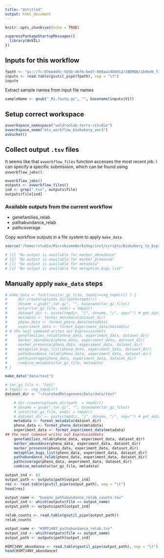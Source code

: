 ```yaml
---
title: "Untitled"
output: html_document
---
```


```r
knitr::opts_chunk$set(echo = TRUE)
```

```r
suppressPackageStartupMessages({
  library(AnVIL)
})
```

## Inputs for this workflow
```r
fpath <- "gs://fc-07ee4ddc-5b5b-46f6-bed7-809aa14bb012/IBDMDB/ibdmdb_file_list.txt"
inputs <- read.table(gsutil_pipe(fpath), sep = "\t")
inputs
```

Extract sample names from input file names
```r
sampleName <- gsub("_R1.fastq.gz", "", basename(inputs$V1))
```


## Setup correct workspace
```r
avworkspace_namespace("waldronlab-terra-rstudio")
avworkspace_name("mtx_workflow_biobakery_ver3")
avbucket()
```

## Collect output `.tsv` files
It seems like that `avworkflow_files` function accesses the most recent job. I can
specify a specific submission, which can be found using `avworkflow_jobs()`.

```r
avworkflow_jobs()
outputs <- avworkflow_files()
ind <- grep(".tsv", outputs$file)
outputs$file[ind]
```

### Available outputs from the current workflow
- genefamilies_relab   
- pathabundance_relab    
- pathcoverage    

Copy workflow outputs in a file system to apply `make_data`
```r
source("/home/rstudio/MicrobiomeWorkshop/inst/scripts/Biobakery_to_ExpressionSet.R")

# [1] "No output is available for marker_abundance"
# [1] "No output is available for marker_presence"
# [1] "No output is available for metadata"
# [1] "No output is available for metaphlan_bugs_list"
```


## Manually apply `make_data` steps
```r
# make_data <- function(tar_gz_file, tmpdir=cmg_tmpdir() ) {
#     dir.create(uploads_dir(path=tmpdir))
#     dsname = gsub(".tar.gz", "", basename(tar_gz_file))
#     untar(tar_gz_file, exdir = tmpdir)
#     dataset_dir <- paste(tmpdir, "/", dsname, "/", sep="") # get_dataset_dir(tar_gz_file)
#     metadata <- format_metadata(dataset_dir)
#     pheno_data <- format_pheno_data(metadata)
#     experiment_data <- format_experiment_data(metadata)
# # the next command writes out ExpressionSets
#     genefamilies_relab(pheno_data, experiment_data, dataset_dir)
#     marker_abundance(pheno_data, experiment_data, dataset_dir)
#     marker_presence(pheno_data, experiment_data, dataset_dir)
#     metaphlan_bugs_list(pheno_data, experiment_data, dataset_dir)
#     pathabundance_relab(pheno_data, experiment_data, dataset_dir)
#     pathcoverage(pheno_data, experiment_data, dataset_dir)
#     combine_metadata(tar_gz_file, metadata)
# }

make_data("data/test")
```

```r
# tar_gz_file <- "test"
# tmpdir <- cmg_tmpdir()
dataset_dir <- "~/curatedMetagenomicData/data/test"

    # dir.create(uploads_dir(path  = tmpdir))
    # dsname = gsub(".tar.gz", "", basename(tar_gz_file))
    # untar(tar_gz_file, exdir = tmpdir)
    # dataset_dir <- paste(tmpdir, "/", dsname, "/", sep="") # get_dataset_dir(tar_gz_file)
    metadata <- format_metadata(dataset_dir)
    pheno_data <- format_pheno_data(metadata)
    experiment_data <- format_experiment_data(metadata)
## the next command writes out ExpressionSets
    genefamilies_relab(pheno_data, experiment_data, dataset_dir)
    marker_abundance(pheno_data, experiment_data, dataset_dir)
    marker_presence(pheno_data, experiment_data, dataset_dir)
    metaphlan_bugs_list(pheno_data, experiment_data, dataset_dir)
    pathabundance_relab(pheno_data, experiment_data, dataset_dir)
    pathcoverage(pheno_data, experiment_data, dataset_dir)
    combine_metadata(tar_gz_file, metadata)
```







```r
output_ind <- 63
output_path <- outputs$path[output_ind]
res <- read.table(gsutil_pipe(output_path), sep = "\t")
head(res)
```

```r
output_name <- "humann_pathabundance_relab_counts.tsv"
output_ind <- which(outputs$file == output_name)
output_path <- outputs$path[output_ind]

relab_counts <- read.table(gsutil_pipe(output_path))
relab_counts
```

```r
output_name <- "HSM7J4NY_pathabundance_relab.tsv"
output_ind <- which(outputs$file == output_name)
output_path <- outputs$path[output_ind]

HSM7J4NY_abundance <- read.table(gsutil_pipe(output_path), sep = "\t")
head(HSM7J4NY_abundance)
```
